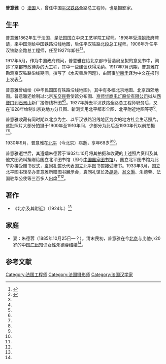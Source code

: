 '''普意雅'''（{{bd|1862年||1930年|9月}}）[[法国|法国]]人，曾任中国[[平汉铁路|平汉铁路]]全路总工程师，也是摄影家。

==生平==
普意雅1862年生于法国，是法国国立中央工艺学院工程师。1898年受[[清朝|清朝]]政府聘请，来中国测绘中国铁路沿线地图，后任平汉铁路北段总工程师。1906年升任平汉铁路全路总工程师，任至1927年卸任<ref name=wy>{{Cite web  |url =http://money.163.com/14/0923/16/A6REAMQI00254TI5_all.html  |title =档案解密：北京朝内81号身世之谜  |author =  |date =2014-09-23  |publisher =网易  |language =  |accessdate =  |quote =  |archive-url =https://web.archive.org/web/20170303043301/http://money.163.com/14/0923/16/A6REAMQI00254TI5_all.html  |archive-date =2017-03-03  |dead-url =yes  }}</ref><ref name=liu>{{Cite web |url = http://www.nlc.gov.cn/hxjy2008/2009/0303/article_67.htm |title = 普意雅先生及其收藏的近代北京照片 |author = 刘忠民 |date =  |publisher = 北京纪事2002年第5期 |language =  |accessdate =  |quote =  }}{{Dead link|date=2019年11月 |bot=InternetArchiveBot |fix-attempted=yes }}</ref>。

1917年5月，作为中国政府顾问，普意雅在给北京都市营造局呈拟的意见书中，阐述了京都市政待办的大工程，其中一些建议获得采纳。1917年7月汛期，普意雅在勘测京汉铁路沿线期间，撰写了《水灾善后问题》，由同事[[华南圭|华南圭]]译为中文在报刊上发表<ref name=wy/>。

普意雅曾编绘《中华民国国有铁路沿线地图》，其中有多幅北京地图、北京四郊地图。普意雅还绘制过北京[[东交民巷|东交民巷]]使馆分布图、[[京师华商电灯股份有限公司|京师华商电灯股份有限公司]]拟从[[西便门|西便门]]到[[石景山|石景山]]新厂接修线杆图<ref name=wy/><ref name=liu/>。1927年辞去平汉铁路全路总工程师职务后，又在1928年绘制出[[京兆地方|京兆地方]]分县图、新测实用北平都市全图、北平附近地图等等<ref name=wy/>。

普意雅收藏有同时期以北京为主、以平汉铁路沿线地区为次的地方社会生活照片。这批照片大部分拍摄于1900年至1910年间，少部分为此后至1930年代以前拍摄<ref name=wy/><ref name=liu/>。

1930年9月，普意雅在[[北平|北平]]（今北京）病逝，享年68岁<ref name=liu/><ref name=wy/>。

普意雅逝世后，其遗孀朱德蓉于1932年10月将其拍摄和收藏的上述照片资料及其他文图资料捐赠给国立北平图书馆（即今[[中国国家图书馆|中国国家图书馆]]）。国立北平图书馆为此举办接受赠书仪式，[[袁同礼|袁同礼]]馆长代表国立北平图书馆接受赠书。1933年3月，国立北平图书馆举办普意雅所赠图书展示会，袁同礼馆长及[[胡适|胡适]]、[[翁文灏|翁文灏]]、朱德蓉、法国驻华公使等三百多人出席<ref name=liu/><ref name=wy/>。

==著作==
*《北京及其附近》（1924年）<ref name=wy/>

==家庭==
*妻：朱德蓉（1885年10月25日—？）。清末民初，普意雅在今[[北京|北京]]与比他小20岁的中国[[广州|广州]]知识女性朱德蓉结婚<ref name=wy/>。

==参考文献==
{{reflist}}

[[Category:法国工程师|Category:法国工程师]]
[[Category:法国摄影师|Category:法国摄影师]]
[[Category:法国汉学家|Category:法国汉学家]]